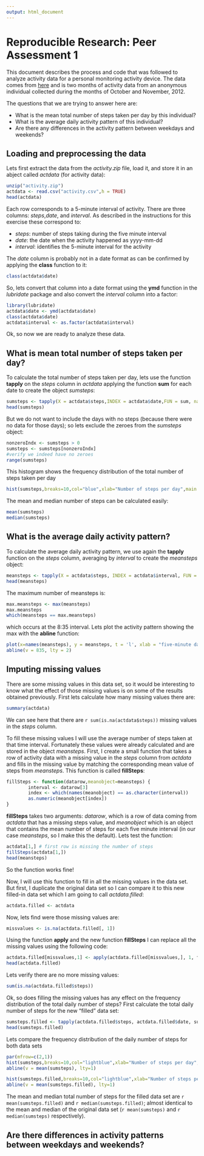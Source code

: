 ```yaml
---
output: html_document
---
```

# Reproducible Research: Peer Assessment 1
This document describes the process and code that was followed to analyze activity data for a personal monitoring activity device. The data comes from [here](https://d396qusza40orc.cloudfront.net/repdata%2Fdata%2Factivity.zip) and is two months of activity data from an anonymous individual collected during the months of October and November, 2012.

The questions that we are trying to answer here are:

- What is the mean total number of steps taken per day by this individual?
- What is the average daily activity pattern of this individual?
- Are there any differences in the activity pattern between weekdays and weekends?

## Loading and preprocessing the data

Lets first extract the data from the *activity.zip* file, load it, and store it in an abject called *actdata* (for activity data):

```r
unzip("activity.zip")
actdata <- read.csv("activity.csv",h = TRUE)
head(actdata)
```

Each row corresponds to a 5-minute interval of activity. There are three columns: *steps*,*date*, and *interval*. As described in the instructions for this exercise these correspond to:

- *steps*: number of steps taking during the five minute interval
- *date*: the date when the activity happened as yyyy-mm-dd
- *interval*: identifies the 5-minute interval for the activity

The *date* column is probably not in a date format as can be confirmed by applying the **class** function to it:

```r
class(actdata$date)
```

So, lets convert that column into a date format using the **ymd** function in the *lubridate* package and also convert the *interval* column into a factor:

```r
library(lubridate)
actdata$date <- ymd(actdata$date)
class(actdata$date)
actdata$interval <- as.factor(actdata$interval)
```

Ok, so now we are ready to analyze these data.

## What is mean total number of steps taken per day?

To calculate the total number of steps taken per day, lets use the function **tapply** on the *steps* column in *actdata* applying the function **sum** for each date to create the object *sumsteps*:

```r
sumsteps <- tapply(X = actdata$steps,INDEX = actdata$date,FUN = sum, na.rm=T)
head(sumsteps)
```
But we do not want to include the days with no steps (because there were no data for those days); so lets exclude the zeroes from the *sumsteps* object:

```r
nonzeroIndx <- sumsteps > 0
sumsteps <- sumsteps[nonzeroIndx]
#verify we indeed have no zeroes
range(sumsteps)
```

This histogram shows the frequency distribution of the total number of steps taken per day 
```r
hist(sumsteps,breaks=10,col="blue",xlab="Number of steps per day",main = "")
```

The mean and median number of steps can be calculated easily:

```r
mean(sumsteps)
median(sumsteps)
```

## What is the average daily activity pattern?
To calculate the average daily activity pattern, we use again the **tapply** function on the *steps* column, averaging by *interval* to create the *meansteps* object:

```r
meansteps <- tapply(X = actdata$steps, INDEX = actdata$interval, FUN = mean, na.rm=T)
head(meansteps)
```
The maximum number of meansteps is:
```r
max.meansteps <- max(meansteps)
max.meansteps
which(meansteps == max.meansteps)
```

which occurs at the 8:35 interval. Lets plot the activity pattern showing the max with the **abline** function:

```r
plot(x=names(meansteps), y = meansteps, t = 'l', xlab = "five-minute day interval", ylab = "mean number of steps per interval")
abline(v = 835, lty = 2)
```

## Imputing missing values
There are some missing values in this data set, so it would be interesting to know what the effect of those missing values is on some of the results obtained previously. First lets calculate how many missing values there are:

```r
summary(actdata)
```
We can see here that  there are `r sum(is.na(actdata$steps))` missing values in the *steps* column.

To fill these missing values I will use the average number of steps taken at that time interval. Fortunately these values were already calculated and are stored in the object *meansteps*. First, I create a small function that takes a row of activity data with a missing value in the *steps* column from *actdata* and fills in the missing value by matching the corresponding mean value of steps from *meansteps*. This function is called **fillSteps**:

```r
fillSteps <- function(datarow,meanobject=meansteps) {
        interval <- datarow[3]
        index <- which(names(meanobject) == as.character(interval))
        as.numeric(meanobject[index])
}        
```
**fillSteps** takes two arguments: *datarow*, which is a row of data coming from *actdata* that has a missing steps value, and *meanobject* which is an object that contains the mean number of steps for each five minute interval (in our case *meansteps*, so I make this the default). Lets test the function:

```r
actdata[1,] # first row is missing the number of steps
fillSteps(actdata[1,])
head(meansteps)
```
So the function works fine!

Now, I will use this function to fill in all the missing values in the data set. But first, I duplicate the original data set so I can compare it to this new filled-in data set which I am going to call *actdata.filled*:

```r
actdata.filled <- actdata
```

Now, lets find were those missing values are:

```r
missvalues <- is.na(actdata.filled[, 1])
```
Using the function **apply** and the new function **fillSteps** I can replace all the missing values using the following code:

```r
actdata.filled[missvalues,1] <- apply(actdata.filled[missvalues,], 1, fillSteps)
head(actdata.filled)
```

Lets verify there are no more missing values:

```r
sum(is.na(actdata.filled$steps))
```
Ok, so does filling the missing values has any effect on the frequency distribution of the total daily number of steps? First calculate the total daily number of steps for the new "filled" data set:

```r
sumsteps.filled <- tapply(actdata.filled$steps, actdata.filled$date, sum)
head(sumsteps.filled)
```

Lets compare the frequency distribution of the daily number of steps for both data sets

```r
par(mfrow=c(2,1))
hist(sumsteps,breaks=10,col="lightblue",xlab="Number of steps per day",main = "Original data set")
abline(v = mean(sumsteps), lty=1)

hist(sumsteps.filled,breaks=10,col="lightblue",xlab="Number of steps per day",main = "Filled data set")
abline(v = mean(sumsteps.filled), lty=1)
```
The mean and median total number of steps for the filled data set are `r mean(sumsteps.filled)` and `r median(sumsteps.filled)`; almost identical to the mean and median of the original data set (`r mean(sumsteps)` and `r median(sumsteps)` respectively).

## Are there differences in activity patterns between weekdays and weekends?
